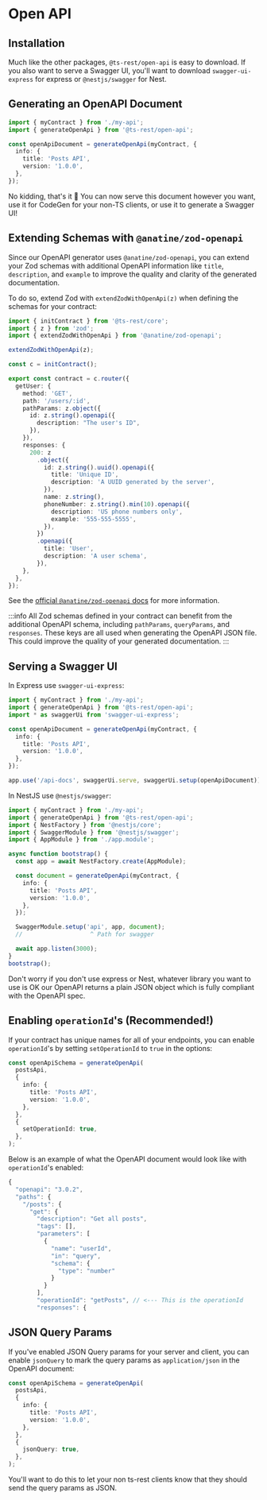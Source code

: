 
# Open API

## Installation

Much like the other packages, `@ts-rest/open-api` is easy to download. If you also want to serve a Swagger UI, you'll want to download `swagger-ui-express` for express or `@nestjs/swagger` for Nest.

<InstallTabs packageName="@ts-rest/open-api" />

## Generating an OpenAPI Document

```typescript
import { myContract } from './my-api';
import { generateOpenApi } from '@ts-rest/open-api';

const openApiDocument = generateOpenApi(myContract, {
  info: {
    title: 'Posts API',
    version: '1.0.0',
  },
});
```

No kidding, that's it 🥳 You can now serve this document however you want, use it for CodeGen for your non-TS clients, or use it to generate a Swagger UI!

## Extending Schemas with `@anatine/zod-openapi`

Since our OpenAPI generator uses `@anatine/zod-openapi`, you can extend your Zod schemas with additional OpenAPI information like `title`, `description`, and `example` to improve the quality and clarity of the generated documentation.

To do so, extend Zod with `extendZodWithOpenApi(z)` when defining the schemas for your contract:

```ts
import { initContract } from '@ts-rest/core';
import { z } from 'zod';
import { extendZodWithOpenApi } from '@anatine/zod-openapi';

extendZodWithOpenApi(z);

const c = initContract();

export const contract = c.router({
  getUser: {
    method: 'GET',
    path: '/users/:id',
    pathParams: z.object({
      id: z.string().openapi({
        description: "The user's ID",
      }),
    }),
    responses: {
      200: z
        .object({
          id: z.string().uuid().openapi({
            title: 'Unique ID',
            description: 'A UUID generated by the server',
          }),
          name: z.string(),
          phoneNumber: z.string().min(10).openapi({
            description: 'US phone numbers only',
            example: '555-555-5555',
          }),
        })
        .openapi({
          title: 'User',
          description: 'A user schema',
        }),
    },
  },
});
```

See the [official `@anatine/zod-openapi` docs](https://www.npmjs.com/package/@anatine/zod-openapi) for more information.

:::info
All Zod schemas defined in your contract can benefit from the additional OpenAPI schema, including `pathParams`, `queryParams`, and `responses`. These keys are all used when generating the OpenAPI JSON file. This could improve the quality of your generated documentation.
:::

## Serving a Swagger UI

In Express use `swagger-ui-express`:

```typescript
import { myContract } from './my-api';
import { generateOpenApi } from '@ts-rest/open-api';
import * as swaggerUi from 'swagger-ui-express';

const openApiDocument = generateOpenApi(myContract, {
  info: {
    title: 'Posts API',
    version: '1.0.0',
  },
});

app.use('/api-docs', swaggerUi.serve, swaggerUi.setup(openApiDocument));
```

In NestJS use `@nestjs/swagger`:

```typescript
import { myContract } from './my-api';
import { generateOpenApi } from '@ts-rest/open-api';
import { NestFactory } from '@nestjs/core';
import { SwaggerModule } from '@nestjs/swagger';
import { AppModule } from './app.module';

async function bootstrap() {
  const app = await NestFactory.create(AppModule);

  const document = generateOpenApi(myContract, {
    info: {
      title: 'Posts API',
      version: '1.0.0',
    },
  });

  SwaggerModule.setup('api', app, document);
  //                   ^ Path for swagger

  await app.listen(3000);
}
bootstrap();
```

Don't worry if you don't use express or Nest, whatever library you want to use is OK our OpenAPI returns a plain JSON object which is fully compliant with the OpenAPI spec.

## Enabling `operationId`'s (Recommended!)

If your contract has unique names for all of your endpoints, you can enable `operationId`'s by setting `setOperationId` to `true` in the options:

```typescript
const openApiSchema = generateOpenApi(
  postsApi,
  {
    info: {
      title: 'Posts API',
      version: '1.0.0',
    },
  },
  {
    setOperationId: true,
  },
);
```

Below is an example of what the OpenAPI document would look like with `operationId`'s enabled:

```typescript
{
  "openapi": "3.0.2",
  "paths": {
    "/posts": {
      "get": {
        "description": "Get all posts",
        "tags": [],
        "parameters": [
          {
            "name": "userId",
            "in": "query",
            "schema": {
              "type": "number"
            }
          }
        ],
        "operationId": "getPosts", // <--- This is the operationId
        "responses": {
```

## JSON Query Params

If you've enabled JSON Query params for your server and client, you can enable `jsonQuery` to mark the query params as `application/json` in the OpenAPI document:

```typescript
const openApiSchema = generateOpenApi(
  postsApi,
  {
    info: {
      title: 'Posts API',
      version: '1.0.0',
    },
  },
  {
    jsonQuery: true,
  },
);
```

You'll want to do this to let your non ts-rest clients know that they should send the query params as JSON.
